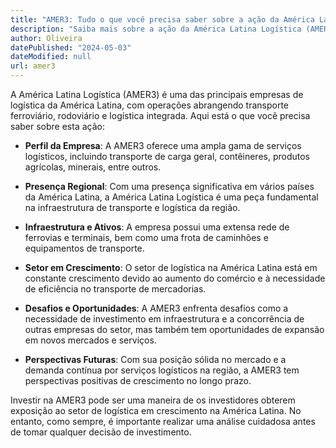 ```yaml
---
title: "AMER3: Tudo o que você precisa saber sobre a ação da América Latina Logística"
description: "Saiba mais sobre a ação da América Latina Logística (AMER3), uma das principais empresas de logística da América Latina."
author: Oliveira
datePublished: "2024-05-03"
dateModified: null
url: amer3
---
```


A América Latina Logística (AMER3) é uma das principais empresas de logística da América Latina, com operações abrangendo transporte ferroviário, rodoviário e logística integrada. Aqui está o que você precisa saber sobre esta ação:

- **Perfil da Empresa**: A AMER3 oferece uma ampla gama de serviços logísticos, incluindo transporte de carga geral, contêineres, produtos agrícolas, minerais, entre outros.

- **Presença Regional**: Com uma presença significativa em vários países da América Latina, a América Latina Logística é uma peça fundamental na infraestrutura de transporte e logística da região.

- **Infraestrutura e Ativos**: A empresa possui uma extensa rede de ferrovias e terminais, bem como uma frota de caminhões e equipamentos de transporte.

- **Setor em Crescimento**: O setor de logística na América Latina está em constante crescimento devido ao aumento do comércio e à necessidade de eficiência no transporte de mercadorias.

- **Desafios e Oportunidades**: A AMER3 enfrenta desafios como a necessidade de investimento em infraestrutura e a concorrência de outras empresas do setor, mas também tem oportunidades de expansão em novos mercados e serviços.

- **Perspectivas Futuras**: Com sua posição sólida no mercado e a demanda contínua por serviços logísticos na região, a AMER3 tem perspectivas positivas de crescimento no longo prazo.

Investir na AMER3 pode ser uma maneira de os investidores obterem exposição ao setor de logística em crescimento na América Latina. No entanto, como sempre, é importante realizar uma análise cuidadosa antes de tomar qualquer decisão de investimento.
